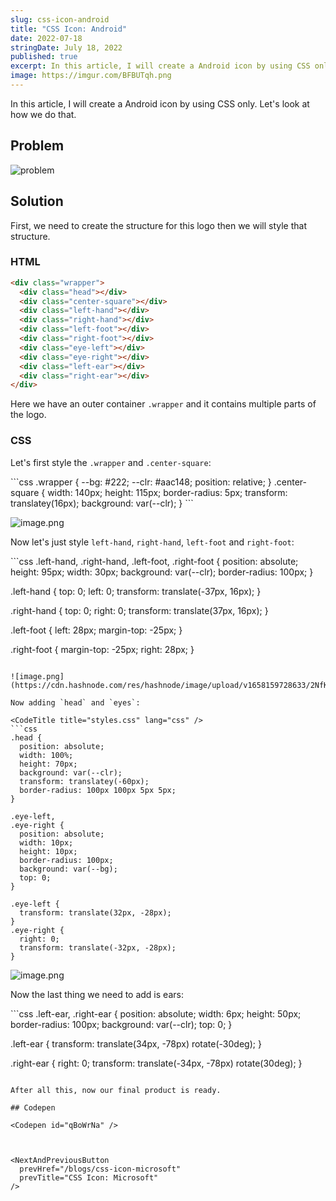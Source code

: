 ```yaml
---
slug: css-icon-android
title: "CSS Icon: Android"
date: 2022-07-18
stringDate: July 18, 2022
published: true
excerpt: In this article, I will create a Android icon by using CSS only. Let's look at how we do that.
image: https://imgur.com/BFBUTqh.png
---
```



In this article, I will create a Android icon by using CSS only. Let's look at how we do that.

## Problem 

![problem](https://imgur.com/ppa6xAS.png)

## Solution 
First, we need to create the structure for this logo then we will style that structure.

### HTML

<CodeTitle title="index.html" lang="html" />

```html
<div class="wrapper">
  <div class="head"></div>
  <div class="center-square"></div>
  <div class="left-hand"></div>
  <div class="right-hand"></div>
  <div class="left-foot"></div>
  <div class="right-foot"></div>
  <div class="eye-left"></div>
  <div class="eye-right"></div>
  <div class="left-ear"></div>
  <div class="right-ear"></div>
</div>
```

Here we have an outer container `.wrapper` and it contains multiple parts of the logo.


### CSS

Let's first style the `.wrapper` and `.center-square`:

<CodeTitle title="styles.css" lang="css" />
```css
.wrapper {
  --bg: #222;
  --clr: #aac148;
  position: relative;
}
.center-square {
  width: 140px;
  height: 115px;
  border-radius: 5px;
  transform: translatey(16px);
  background: var(--clr);
}
```

![image.png](https://cdn.hashnode.com/res/hashnode/image/upload/v1658159646613/BWdAvk5vv.png)


Now let's just style `left-hand`, `right-hand`, `left-foot` and `right-foot`: 

<CodeTitle title="styles.css" lang="css" />
```css
.left-hand,
.right-hand,
.left-foot,
.right-foot {
  position: absolute;
  height: 95px;
  width: 30px;
  background: var(--clr);
  border-radius: 100px;
}

.left-hand {
  top: 0;
  left: 0;
  transform: translate(-37px, 16px);
}

.right-hand {
  top: 0;
  right: 0;
  transform: translate(37px, 16px);
}

.left-foot {
  left: 28px;
  margin-top: -25px;
}

.right-foot {
  margin-top: -25px;
  right: 28px;
}
```

![image.png](https://cdn.hashnode.com/res/hashnode/image/upload/v1658159728633/2NfKz7q60.png)

Now adding `head` and `eyes`:

<CodeTitle title="styles.css" lang="css" />
```css
.head {
  position: absolute;
  width: 100%;
  height: 70px;
  background: var(--clr);
  transform: translatey(-60px);
  border-radius: 100px 100px 5px 5px;
}

.eye-left,
.eye-right {
  position: absolute;
  width: 10px;
  height: 10px;
  border-radius: 100px;
  background: var(--bg);
  top: 0;
}

.eye-left {
  transform: translate(32px, -28px);
}
.eye-right {
  right: 0;
  transform: translate(-32px, -28px);
}
```



![image.png](https://cdn.hashnode.com/res/hashnode/image/upload/v1658159902853/58iiNO7_8.png)


Now the last thing we need to add is ears:


<CodeTitle title="styles.css" lang="css" />
```css
.left-ear,
.right-ear {
  position: absolute;
  width: 6px;
  height: 50px;
  border-radius: 100px;
  background: var(--clr);
  top: 0;
}

.left-ear {
  transform: translate(34px, -78px) rotate(-30deg);
}

.right-ear {
  right: 0;
  transform: translate(-34px, -78px) rotate(30deg);
}
```

After all this, now our final product is ready.

## Codepen 

<Codepen id="qBoWrNa" />



<NextAndPreviousButton 
  prevHref="/blogs/css-icon-microsoft" 
  prevTitle="CSS Icon: Microsoft"  
/>